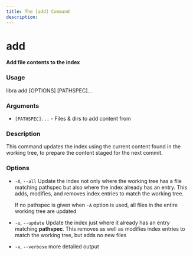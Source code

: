 ```yaml
---
title: The [add] Command
description:
---
```


# add

**Add file contents to the index**

### Usage

libra add \[OPTIONS\] \[PATHSPEC\]...

### Arguments

-   `[PATHSPEC]...` - Files & dirs to add content from

### Description

This command updates the index using the current content found in the working tree, to prepare the content staged for the next commit.

### Options

-   `-A`, `--all`
    Update the index not only where the working tree has a file matching pathspec but also where the index already has an entry.
    This adds, modifies, and removes index entries to match the working tree.

    If no pathspec is given when `-A` option is used, all files in the entire working tree are updated

-   `-u`, `--update`
    Update the index just where it already has an entry matching **pathspec**. This removes as well as modifies index entries to match the working tree, but adds no new files

-   `-v`, `--verbose`
    more detailed output